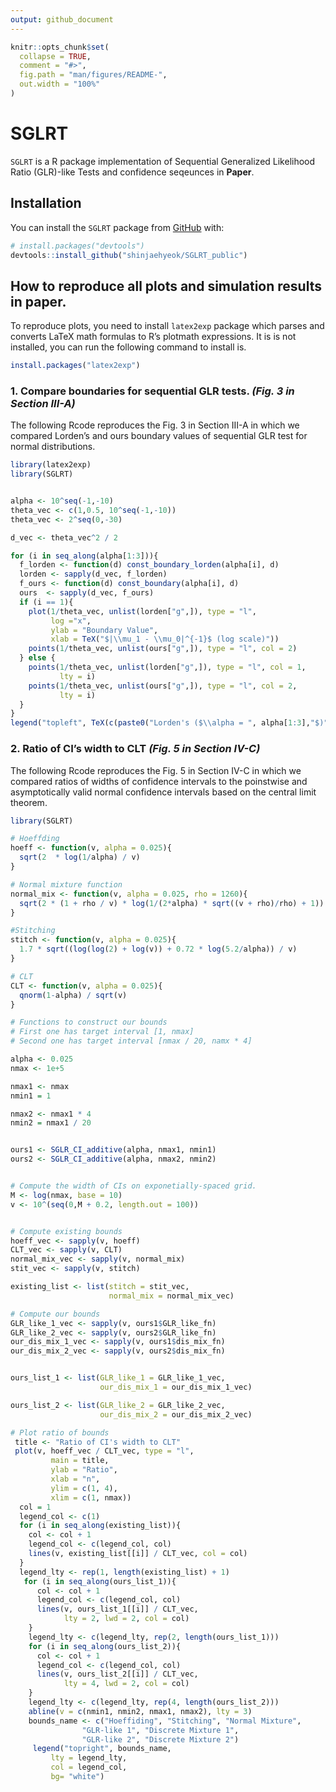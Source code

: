 ```yaml
---
output: github_document
---
```


<!-- README.md is generated from README.Rmd. Please edit that file -->

```r
knitr::opts_chunk$set(
  collapse = TRUE,
  comment = "#>",
  fig.path = "man/figures/README-",
  out.width = "100%"
)
```

# SGLRT

<!-- badges: start -->
<!-- badges: end -->

`SGLRT` is a R package implementation of Sequential Generalized Likelihood Ratio (GLR)-like Tests and confidence seqeunces in **Paper**.


## Installation

You can install the `SGLRT` package from [GitHub](https://github.com/) with:

``` r
# install.packages("devtools")
devtools::install_github("shinjaehyeok/SGLRT_public")
```

<!---You can install the released version of SGLRT from [CRAN](https://CRAN.R-project.org) with:

``` r
install.packages("SGLRT")
```
-->

## How to reproduce all plots and simulation results in **paper**.

To reproduce plots, you need to install `latex2exp` package which parses and converts LaTeX math formulas to R’s plotmath expressions. It is is not installed, you can run the following command to install is.
``` r
install.packages("latex2exp")
```

### 1. Compare boundaries for sequential GLR tests. *(Fig. 3 in Section III-A)*

The following Rcode reproduces the Fig. 3 in Section III-A in which we compared Lorden's and ours boundary values of sequential GLR test for normal distributions.

```r
library(latex2exp)
library(SGLRT)


alpha <- 10^seq(-1,-10)
theta_vec <- c(1,0.5, 10^seq(-1,-10)) 
theta_vec <- 2^seq(0,-30)

d_vec <- theta_vec^2 / 2

for (i in seq_along(alpha[1:3])){
  f_lorden <- function(d) const_boundary_lorden(alpha[i], d)
  lorden <- sapply(d_vec, f_lorden)
  f_ours <- function(d) const_boundary(alpha[i], d)
  ours  <- sapply(d_vec, f_ours)
  if (i == 1){
    plot(1/theta_vec, unlist(lorden["g",]), type = "l", 
         log ="x",
         ylab = "Boundary Value",
         xlab = TeX("$|\\mu_1 - \\mu_0|^{-1}$ (log scale)"))
    points(1/theta_vec, unlist(ours["g",]), type = "l", col = 2)
  } else {
    points(1/theta_vec, unlist(lorden["g",]), type = "l", col = 1,
           lty = i)
    points(1/theta_vec, unlist(ours["g",]), type = "l", col = 2,
           lty = i)
  }
}
legend("topleft", TeX(c(paste0("Lorden's ($\\alpha = ", alpha[1:3],"$)"), paste0("Ours ($\\alpha = ", alpha[1:3],"$)"))), col = c(rep(1,3), rep(2,3)), lty = rep(1:3,2))
```

### 2. Ratio of CI's width to CLT *(Fig. 5 in Section IV-C)*

The following Rcode reproduces the Fig. 5 in Section IV-C in which we compared ratios of widths of confidence intervals to the poinstwise and asymptotically valid normal confidence intervals based on the central limit theorem.

```r
library(SGLRT)

# Hoeffding
hoeff <- function(v, alpha = 0.025){
  sqrt(2  * log(1/alpha) / v)
}

# Normal mixture function
normal_mix <- function(v, alpha = 0.025, rho = 1260){
  sqrt(2 * (1 + rho / v) * log(1/(2*alpha) * sqrt((v + rho)/rho) + 1)) 
}

#Stitching
stitch <- function(v, alpha = 0.025){
  1.7 * sqrt((log(log(2) + log(v)) + 0.72 * log(5.2/alpha)) / v) 
}

# CLT
CLT <- function(v, alpha = 0.025){
  qnorm(1-alpha) / sqrt(v)
}

# Functions to construct our bounds
# First one has target interval [1, nmax]
# Second one has target interval [nmax / 20, namx * 4]

alpha <- 0.025
nmax <- 1e+5

nmax1 <- nmax
nmin1 = 1

nmax2 <- nmax1 * 4
nmin2 = nmax1 / 20


ours1 <- SGLR_CI_additive(alpha, nmax1, nmin1)
ours2 <- SGLR_CI_additive(alpha, nmax2, nmin2)


# Compute the width of CIs on exponetially-spaced grid.
M <- log(nmax, base = 10)
v <- 10^(seq(0,M + 0.2, length.out = 100))


# Compute existing bounds
hoeff_vec <- sapply(v, hoeff)
CLT_vec <- sapply(v, CLT)
normal_mix_vec <- sapply(v, normal_mix)
stit_vec <- sapply(v, stitch)

existing_list <- list(stitch = stit_vec,
                      normal_mix = normal_mix_vec)

# Compute our bounds
GLR_like_1_vec <- sapply(v, ours1$GLR_like_fn)
GLR_like_2_vec <- sapply(v, ours2$GLR_like_fn)
our_dis_mix_1_vec <- sapply(v, ours1$dis_mix_fn)
our_dis_mix_2_vec <- sapply(v, ours2$dis_mix_fn)


ours_list_1 <- list(GLR_like_1 = GLR_like_1_vec,
                    our_dis_mix_1 = our_dis_mix_1_vec)

ours_list_2 <- list(GLR_like_2 = GLR_like_2_vec,
                    our_dis_mix_2 = our_dis_mix_2_vec)

# Plot ratio of bounds
 title <- "Ratio of CI's width to CLT"
 plot(v, hoeff_vec / CLT_vec, type = "l",
         main = title,
         ylab = "Ratio",
         xlab = "n",
         ylim = c(1, 4),
         xlim = c(1, nmax))
  col = 1
  legend_col <- c(1)
  for (i in seq_along(existing_list)){
    col <- col + 1
    legend_col <- c(legend_col, col)
    lines(v, existing_list[[i]] / CLT_vec, col = col)
  }
  legend_lty <- rep(1, length(existing_list) + 1)
   for (i in seq_along(ours_list_1)){
      col <- col + 1
      legend_col <- c(legend_col, col)
      lines(v, ours_list_1[[i]] / CLT_vec,
            lty = 2, lwd = 2, col = col)
    }
    legend_lty <- c(legend_lty, rep(2, length(ours_list_1)))
    for (i in seq_along(ours_list_2)){
      col <- col + 1
      legend_col <- c(legend_col, col)
      lines(v, ours_list_2[[i]] / CLT_vec,
            lty = 4, lwd = 2, col = col)
    }
    legend_lty <- c(legend_lty, rep(4, length(ours_list_2)))
    abline(v = c(nmin1, nmin2, nmax1, nmax2), lty = 3)
    bounds_name <- c("Hoeffiding", "Stitching", "Normal Mixture",
                "GLR-like 1", "Discrete Mixture 1",
                "GLR-like 2", "Discrete Mixture 2")
     legend("topright", bounds_name,
         lty = legend_lty,
         col = legend_col,
         bg= "white")
```





